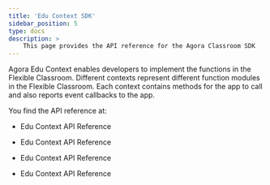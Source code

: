 ```yaml
---
title: 'Edu Context SDK'
sidebar_position: 5
type: docs
description: >
    This page provides the API reference for the Agora Classroom SDK
---
```


Agora Edu Context enables developers to implement the functions in the Flexible Classroom. Different contexts represent different function modules in the Flexible Classroom. Each context contains methods for the app to call and also reports event callbacks to the app.

You find the API reference at:
<PlatformWrapper platform="web">

- <Link to="{{Global.FC_API_REF_WEB_ROOT}}/index.html">Edu Context API Reference</Link>

</PlatformWrapper>

<PlatformWrapper platform="android">

- <Link to="{{Global.FC_API_REF_ANDROID_ROOT}}/edu_context_api_overview.html">Edu Context API Reference</Link>

</PlatformWrapper>

<PlatformWrapper platform="ios">

- <Link to="{{Global.FC_API_REF_IOS_ROOT}}/edu_context_api_overview.html">Edu Context API Reference</Link>

</PlatformWrapper>

<PlatformWrapper platform="electron">

- <Link to="{{Global.FC_API_REF_ELECTRON_ROOT}}/index.html">Edu Context API Reference</Link>

</PlatformWrapper>

<PlatformWrapper platform="macos">


</PlatformWrapper>
<PlatformWrapper platform="unity">



</PlatformWrapper>



<PlatformWrapper platform="flutter">


</PlatformWrapper>

<PlatformWrapper platform="windows">


</PlatformWrapper>



